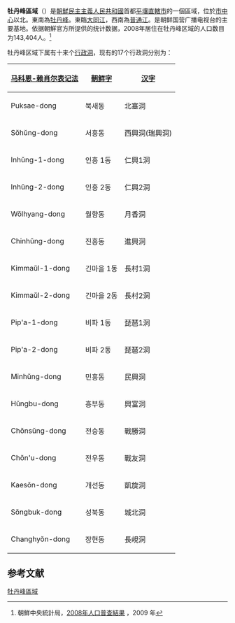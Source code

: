 {{Infobox Korean settlement
|title=牡丹峰區域
|context=north
|img=Pyongyang Arch of Triumph.jpg
|imgcaption=[[凱旋門_(平壤)|凱旋門]]
|hanja={{linktext|牡|丹|峰|區|域}}
|hangul=모란봉구역
|rr=Moranbong-guyeok
|mr=Moranbong-guyŏk
|area_km2=
|pop=143404
|popden_km2=
|divs=17洞
|map=
}}
'''牡丹峰區域'''（{{kor|諺=모란봉구역|漢=牡丹峰區域|羅=Moranbong guyŏk|f=y}}）是[[朝鮮民主主義人民共和國|朝鮮民主主義人民共和國]]首都[[平壤直轄市|平壤直轄市]]的一個區域，位於[[中區域|市中心]]以北。東南為[[牡丹峰|牡丹峰]]。東臨[[大同江|大同江]]，西南為[[普通江|普通江]]。是朝鲜国营广播电视台的主要基地。依据朝鮮官方所提供的统计数据，2008年居住在牡丹峰区域的人口数目为143,404人。<ref>朝鮮中央統計局，[http://unstats.un.org/unsd/demographic/sources/census/2010_PHC/North_Korea/Final%20national%20census%20report.pdf 2008年人口普查結果] {{Wayback|url=http://unstats.un.org/unsd/demographic/sources/census/2010_PHC/North_Korea/Final%20national%20census%20report.pdf |date=20100331091148 }}，2009 年</ref>

牡丹峰区域下属有十来个[[朝鲜民主主义人民共和国行政区划|行政洞]]，现有的17个行政洞分别为：
{| class="wikitable"
|-
! [[马科恩-赖肖尔表记法|马科恩-赖肖尔表记法]] !! [[朝鲜字|朝鲜字]] !! [[汉字|汉字]]
|-
| Puksae-dong || 북새동 || 北塞洞
|-
| Sŏhŭng-dong || 서흥동 || 西興洞(瑞興洞)
|-
| Inhŭng-1-dong || 인흥 1동 || 仁興1洞
|-
| Inhŭng-2-dong || 인흥 2동 || 仁興2洞
|-
| Wŏlhyang-dong || 월향동 || 月香洞
|-
| Chinhŭng-dong || 진흥동 || 進興洞
|-
| Kimmaŭl-1-dong || 긴마을 1동 || 長村1洞
|-
| Kimmaŭl-2-dong || 긴마을 2동 || 長村2洞
|-
| Pip'a-1-dong || 비파 1동 || 琵琶1洞
|-
| Pip'a-2-dong || 비파 2동 || 琵琶2洞
|-
| Minhŭng-dong || 민흥동 || 民興洞
|-
| Hŭngbu-dong || 흥부동 || 興富洞
|-
| Chŏnsŭng-dong || 전승동 || 戰勝洞
|-
| Chŏn'u-dong || 전우동 || 戰友洞
|-
| Kaesŏn-dong || 개선동 || 凱旋洞
|-
| Sŏngbuk-dong || 성북동 || 城北洞
|-
| Changhyŏn-dong || 장현동 || 長峴洞
|}

==参考文献==
<div class="references-small">
<references></references>
</div>

{{平壤直轄市行政區劃}}

{{DEFAULTSORT:Moranbong-guyok}}
[[Category:牡丹峰區域|]]